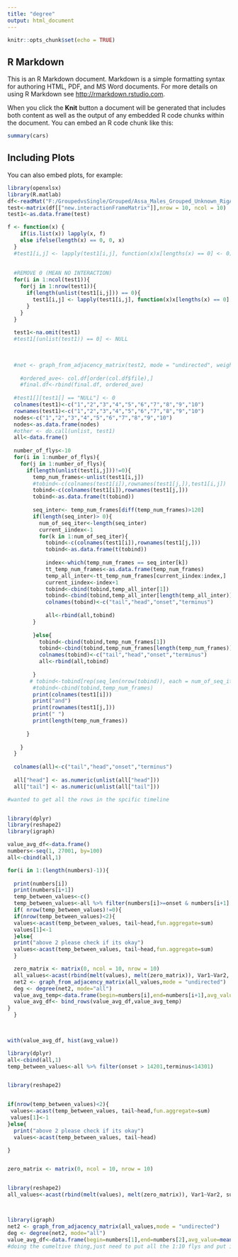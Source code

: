```yaml
---
title: "degree"
output: html_document
---
```


```r
knitr::opts_chunk$set(echo = TRUE)
```

## R Markdown

This is an R Markdown document. Markdown is a simple formatting syntax for authoring HTML, PDF, and MS Word documents. For more details on using R Markdown see <http://rmarkdown.rstudio.com>.

When you click the **Knit** button a document will be generated that includes both content as well as the output of any embedded R code chunks within the document. You can embed an R code chunk like this:

```r
summary(cars)
```

## Including Plots

You can also embed plots, for example:

```r

library(openxlsx)
library(R.matlab)
df<-readMat("F:/GroupedvsSingle/Grouped/Assa_Males_Grouped_Unknown_RigA_20180426T130854/Allinteraction.mat")
test<-matrix(df[["new.interactionFrameMatrix"]],nrow = 10, ncol = 10)
test1<-as.data.frame(test)


```


```r
f <- function(x) {
    if(is.list(x)) lapply(x, f)
    else ifelse(length(x) == 0, 0, x)
  }
  #test1[i,j] <- lapply(test1[i,j], function(x)x[lengths(x) == 0] <- 0)
  
  
  #REMOVE 0 (MEAN NO INTERACTION)
  for(i in 1:ncol(test1)){
    for(j in 1:nrow(test1)){
      if(length(unlist(test1[i,j])) == 0){
        test1[i,j] <- lapply(test1[i,j], function(x)x[lengths(x) == 0] <- 0)
      }
    }
  }
  
  test1<-na.omit(test1)
  #test1[(unlist(test1)) == 0] <- NULL
  
  

  #net <- graph_from_adjacency_matrix(test2, mode = "undirected", weighted = FALSE)
  
    #ordered_ave<- col.df[order(col.df$file),]
    #final.df<-rbind(final.df, ordered_ave)
  
  #test1[][test1[] == "NULL"] <- 0
  colnames(test1)<-c("1","2","3","4","5","6","7","8","9","10")
  rownames(test1)<-c("1","2","3","4","5","6","7","8","9","10")
  nodes<-c("1","2","3","4","5","6","7","8","9","10")
  nodes<-as.data.frame(nodes)
  #other <- do.call(unlist, test1)
  all<-data.frame()
  
  number_of_flys<-10
  for(i in 1:number_of_flys){
    for(j in 1:number_of_flys){
      if(length(unlist(test[i,j]))!=0){
        temp_num_frames<-unlist(test1[i,j])
        #tobind<-c(colnames(test1[i]),rownames(test1[j,]),test1[i,j])
        tobind<-c(colnames(test1[i]),rownames(test1[j,]))
        tobind<-as.data.frame(t(tobind))
        
        seq_inter<- temp_num_frames[diff(temp_num_frames)>120]
        if(length(seq_inter)> 0){
          num_of_seq_iter<-length(seq_inter)
          current_iindex<-1
          for(k in 1:num_of_seq_iter){
            tobind<-c(colnames(test1[i]),rownames(test1[j,]))
            tobind<-as.data.frame(t(tobind))
            
            index<-which(temp_num_frames == seq_inter[k])
            tt_temp_num_frames<-as.data.frame(temp_num_frames)
            temp_all_inter<-tt_temp_num_frames[current_iindex:index,]
            current_iindex<-index+1
            tobind<-cbind(tobind,temp_all_inter[1])
            tobind<-cbind(tobind,temp_all_inter[length(temp_all_inter)])
            colnames(tobind)<-c("tail","head","onset","terminus")
            
            all<-rbind(all,tobind)
        }
        
        }else{
          tobind<-cbind(tobind,temp_num_frames[1])
          tobind<-cbind(tobind,temp_num_frames[length(temp_num_frames)])
          colnames(tobind)<-c("tail","head","onset","terminus")
          all<-rbind(all,tobind)
          
        }
       # tobind<-tobind[rep(seq_len(nrow(tobind)), each = num_of_seq_iter), ]
        #tobind<-cbind(tobind,temp_num_frames)
        print(colnames(test1[i]))
        print("and")
        print(rownames(test1[j,]))
        print(" ")
        print(length(temp_num_frames))
        
      }
        
    }
  }
  
  colnames(all)<-c("tail","head","onset","terminus")
  
  all["head"] <- as.numeric(unlist(all["head"]))
  all["tail"] <- as.numeric(unlist(all["tail"]))
```

```r
#wanted to get all the rows in the spcific timeline


library(dplyr)
library(reshape2)
library(igraph)

value_avg_df<-data.frame()
numbers<-seq(1, 27001, by=100)
all<-cbind(all,1)

for(i in 1:(length(numbers)-1)){
  
  print(numbers[i])
  print(numbers[i+1])
  temp_between_values<-c()
  temp_between_values<-all %>% filter(numbers[i]>=onset & numbers[i+1] <=terminus)
  if( nrow(temp_between_values)!=0){
  if(nrow(temp_between_values)<2){
  values<-acast(temp_between_values, tail~head,fun.aggregate=sum) 
  values[1]<-1
  }else{
  print("above 2 please check if its okay")
  values<-acast(temp_between_values, tail~head,fun.aggregate=sum) 
  }

  zero_matrix <- matrix(0, ncol = 10, nrow = 10)
  all_values<-acast(rbind(melt(values), melt(zero_matrix)), Var1~Var2, sum)
  net2 <- graph_from_adjacency_matrix(all_values,mode = "undirected")
  deg <- degree(net2, mode="all")
  value_avg_temp<-data.frame(begin=numbers[i],end=numbers[i+1],avg_value=mean(deg))
  value_avg_df<- bind_rows(value_avg_df,value_avg_temp)
}
  }
  


with(value_avg_df, hist(avg_value))

```

```r


library(dplyr)
all<-cbind(all,1)
temp_between_values<-all %>% filter(onset > 14201,terminus<14301)


library(reshape2)


if(nrow(temp_between_values)<2){
 values<-acast(temp_between_values, tail~head,fun.aggregate=sum) 
 values[1]<-1
}else{
  print("above 2 please check if its okay")
  values<-acast(temp_between_values, tail~head)

}


zero_matrix <- matrix(0, ncol = 10, nrow = 10)


library(reshape2)
all_values<-acast(rbind(melt(values), melt(zero_matrix)), Var1~Var2, sum)



library(igraph)
net2 <- graph_from_adjacency_matrix(all_values,mode = "undirected")
deg <- degree(net2, mode="all")
value_avg_df<-data.frame(begin=numbers[1],end=numbers[2],avg_value=mean(deg))
#doing the cumeltive thing,just need to put all the 1:10 flys and put in them 0 
```

